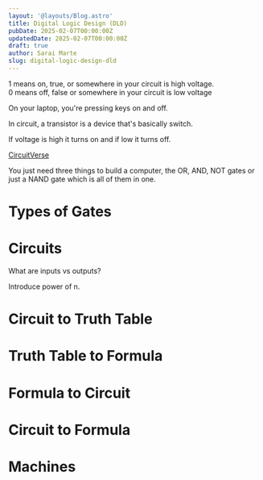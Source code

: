 ```yaml
---
layout: '@layouts/Blog.astro'
title: Digital Logic Design (DLD)
pubDate: 2025-02-07T00:00:00Z 
updatedDate: 2025-02-07T00:00:00Z
draft: true
author: Sarai Marte
slug: digital-logic-design-dld
---
```


1 means on, true, or somewhere in your circuit is high voltage.   
0 means off, false or somewhere in your circuit is low voltage 

On your laptop, you're pressing keys on and off. 

In circuit, a transistor is a device that's basically switch. 

If voltage is high it turns on and if low it turns off.  

<a href = "https://circuitverse.org/simulator">CircuitVerse</a>

You just need three things to build a computer, the OR, AND, NOT gates or just a NAND gate which is all of them in one.  

# Types of Gates 

# Circuits 

What are inputs vs outputs?

Introduce power of n. 

# Circuit to Truth Table


# Truth Table to Formula 

# Formula to Circuit


# Circuit to Formula 

# Machines 

